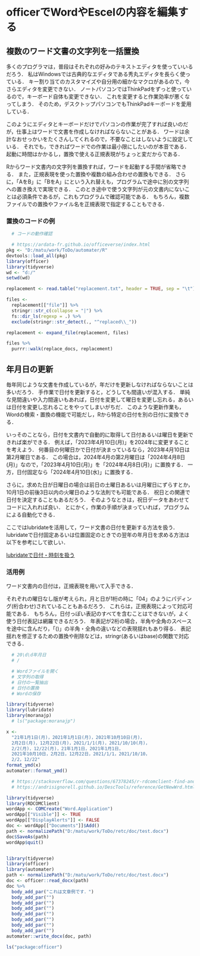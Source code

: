 # officerでWordやEscelの内容を編集する {#officer}

<!--
<a href=""></a>
[Preface](#)
-->


## 複数のワード文書の文字列を一括置換

多くのプログラマは，普段はそれぞれの好みのテキストエディタを使っていいるだろう．
私はWindowsでは古典的なエディタである秀丸エディタを長らく使っている．
キー割り当てのカスタマイズや自分用の細かなマクロがあるので，今さらエディタを変更できない．
ノートパソコンではThinkPadをずっと使っているので，キーボード自体も変更できない．
これを変更すると作業効率が悪くなってしまう．
そのため，デスクトップパソコンでもThinkPadキーボードを愛用している．

このようにエディタとキーボードだけでパソコンの作業が完了すれば良いのだが，仕事上はワードで文書を作成しなければならないことがある．
ワードは余計なおせっかいをたくさんしてくれるので，不要なことはしないように設定している．
それでも，できればワードでの作業は最小限にしたいのが本音である．
起動に時間はかかるし，置換で使える正規表現がちょっと変だからである．

Rからワード文書内の文字列を置換すれば，ワードを起動する手間が省略できる．
また，正規表現を使った置換や複数の組み合わせの置換もできる．
さらに，「AをB」に「BをA」にという入れ替えも，プログラムで途中に別の文字列への置き換えで実現できる．
このとき途中で使う文字列が元の文書内にないことは必須条件であるが，これもプログラムで確認可能である．
もちろん，複数ファイルでの置換やファイル名を正規表現で指定することもできる．

<!--
  # なお，VBAでマクロを使えば，複数ファイルの文字列置ができる．
  # その場合，1つの組み合わせだけでなく，複数の組み合わせの置換もできるだろう．
  # VBAのマクロと同様のことをRから実行してみる．
-->

### 置換のコードの例



```r
  # コードの動作確認

  # https://ardata-fr.github.io/officeverse/index.html
pkg <- "D:/matu/work/ToDo/automater/R"
devtools::load_all(pkg)
library(officer)
library(tidyverse)
wd <- "d:/"
setwd(wd)

replacement <- read.table("replacement.txt", header = TRUE, sep = "\t")

files <- 
  replacement[["file"]] %>%
  stringr::str_c(collapse = "|") %>%
  fs::dir_ls(regexp = .) %>%
  exclude(stringr::str_detect(., "^replaced\\_"))

replacement <- expand_file(replacement, files)

files %>%
  purrr::walk(replace_docs, replacement)

```

## 年月日の更新

毎年同じような文書を作成しているが，年だけを更新しなければならないことは多いだろう．
手作業で日付を更新すると，どうしても間違いが混入する．
単純な見間違いや入力間違いもあれば，日付を変更して曜日を変更し忘れる，あるいは日付を変更し忘れることをやってしまいがちだ．
このような更新作業も，Wordの検索・置換の機能で可能だし，Rから特定の日付を別の日付に変換できる．

いっそのことなら，日付を文書内で自動的に取得して日付あるいは曜日を更新できれば楽ができる．
例えば，「2023年4月10日(月)」を2024年に変更することを考えよう．
何番目の何曜日かで日付が決まっているなら，2023年4月10日は第2月曜日である．
この場合は，2024年4月の第2月曜日は「2024年4月8日(月)」なので，「2023年4月10日(月)」を「2024年4月8日(月)」に置換する．
一方，日付固定なら「2024年4月10日(水)」に置換する．

<!--
日付(月日)を固定したい場合であれば，曜日のみ変更すれば良いので分かりやすい．
曜日を固定したい場合は「10月の第2日曜日」のように法則がきっちりとしていれば，プログラムは簡単である．
-->

さらに，求めた日が日曜日の場合は前日の土曜日あるいは月曜日にずらすとか，10月1日の前後3日以内の火曜日のような法則でも可能である．
祝日との関連で日付を決定することもあるだろう．
そのようなときは，祝日データをあわせてコードに入れれば良い．
とにかく，作業の手順が決まっていれば，プログラムによる自動化できる．


ここではlubridateを活用して，ワード文書の日付を更新する方法を扱う．
lubridateで日付固定あるいは位置固定のときでの翌年の年月日を求める方法は以下を参考にして欲しい．

[lubridateで日付・時刻を扱う](#lubridate)


### 活用例

ワード文書内の日付は，正規表現を用いて入手できる．

それぞれの曜日なし版が考えられ，月と日が1桁の時に「04」のようにパディング(桁合わせ)されていることもあるだろう．
これらは，正規表現によって対応可能である．
もちろん，日付っぽい表記のすべてを含むことはできないが，よく使う日付表記は網羅できるだろう．
年表記が2桁の場合，半角や全角のスペースを途中に含んだり，「()」の半角・全角の違いなどの表現揺れもあり得る．
表記揺れを修正するための置換や削除などは，stringr(あるいはbase)の関数で対応できる．



```r
  # 20\d\d年月日
  # /

  # Wordファイルを開く
  # 文字列の取得
  # 日付の一覧抽出
  # 日付の置換
  # Wordの保存

library(tidyverse)
library(lubridate)
library(moranajp)
  # ls("package:moranajp")

x <- 
  "21年1月1日(月)，2021年1月1日(月)，2021年10月10日(月)，
  2月2日(月)，12月22日(月)，2021/1/1(月)，2021/10/10(月)，
  2/2(月)，12/22(月)，21年1月1日，2021年1月1日，
  2021年10月10日，2月2日，12月22日，2021/1/1，2021/10/10，
  2/2，12/22"
format_ymd(x)
automater::format_ymd()

```


```r
  # https://stackoverflow.com/questions/67378245/r-rdcomclient-find-and-replace-in-word-doc
  # https://andrisignorell.github.io/DescTools/reference/GetNewWrd.html

library(tidyverse)
library(RDCOMClient)
wordApp <- COMCreate("Word.Application")
wordApp[["Visible"]] <- TRUE
wordApp[["DisplayAlerts"]] <- FALSE
doc <- wordApp[["Documents"]]$Add()
path <- normalizePath("D:/matu/work/ToDo/retc/doc/test.docx")
doc$SaveAs(path)
wordApp$quit()


library(tidyverse)
library(officer)
library(automater)
path <- normalizePath("D:/matu/work/ToDo/retc/doc/test.docx")
doc <- officer::read_docx(path)
doc %>%
  body_add_par("これは文章例です．")
  body_add_par("")
  body_add_par("")
  body_add_par("")
  body_add_par("")
  body_add_par("")
  body_add_par("")
  body_add_par("")
automater::write_docx(doc, path)

ls("package:officer")
```
